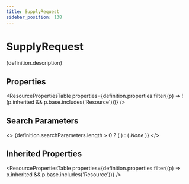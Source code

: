 ```yaml
---
title: SupplyRequest
sidebar_position: 138
---
```



# SupplyRequest

<p>{definition.description}</p>

## Properties

<ResourcePropertiesTable properties={definition.properties.filter((p) => !(p.inherited && p.base.includes('Resource')))} />

## Search Parameters

<>
  {definition.searchParameters.length > 0 ? (
    <SearchParamsTable searchParams={definition.searchParameters} />
  ) : (
    <em>None</em>
  )}
</>

## Inherited Properties

<ResourcePropertiesTable properties={definition.properties.filter((p) => p.inherited && p.base.includes('Resource'))} />


